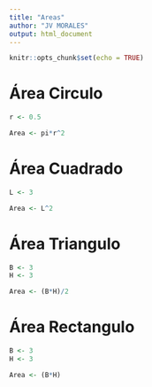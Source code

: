 ```yaml
---
title: "Areas"
author: "JV MORALES"
output: html_document
---
```


```r
knitr::opts_chunk$set(echo = TRUE)
```

# Área Circulo

```r
r <- 0.5

Area <- pi*r^2
```
# Área Cuadrado

```r
L <- 3

Area <- L^2
```
# Área Triangulo

```r
B <- 3
H <- 3

Area <- (B*H)/2
```
# Área Rectangulo

```r
B <- 3
H <- 3

Area <- (B*H)
```
